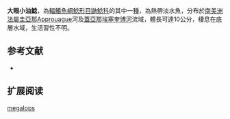 {{Speciesbox
| name = 大眼小油鯰
| image = 
| image_width = 250px
| status = NE
| status_system = IUCN3.1
| genus = Pimelodella
| species = megalops
| authority = [[Eigenmann|Eigenmann]], 1912
| synonyms = 
}}

'''大眼小油鯰'''，為[[輻鰭魚綱|輻鰭魚綱]][[鯰形目|鯰形目]][[鼬鯰科|鼬鯰科]]的其中一[[種|種]]，為熱帶淡水魚，分布於[[南美洲|南美洲]][[法屬圭亞那|法屬圭亞那]]Approuague河及[[蓋亞那|蓋亞那]][[埃塞奎博河|埃塞奎博河]]流域，體長可達10公分，棲息在底層水域，生活習性不明。

==参考文献==
*{{FishBase_species|genus=Pimelodella|species=megalops|year=2015|month=6}}

== 扩展阅读 ==
{{refbegin}}
{{wikispecies-inline|Pimelodella megalops|大眼小油鯰}}
{{refend}}
{{Taxonbar|from=Q5786172}}

[[Category:小油鯰屬|megalops]]